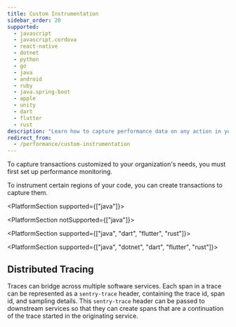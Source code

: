 ```yaml
---
title: Custom Instrumentation
sidebar_order: 20
supported:
  - javascript
  - javascript.cordova
  - react-native
  - dotnet
  - python
  - go
  - java
  - android
  - ruby
  - java.spring-boot
  - apple
  - unity
  - dart
  - flutter
  - rust
description: "Learn how to capture performance data on any action in your app."
redirect_from:
  - /performance/custom-instrumentation
---
```


<Note>

To capture transactions customized to your organization's needs, you must first <PlatformLink to="/performance/">set up performance monitoring.</PlatformLink>

</Note>

To instrument certain regions of your code, you can create transactions to capture them.

<PlatformContent includePath="performance/enable-manual-instrumentation" />

<PlatformContent includePath="performance/add-spans-example" />

<PlatformSection supported={["java"]}>

<PlatformContent includePath="performance/create-transaction-bound-to-scope" />

</PlatformSection>

<PlatformSection notSupported={["java"]}>

<PlatformContent includePath="performance/retrieve-transaction" />

</PlatformSection>

<PlatformContent includePath="performance/concurrency" />

<PlatformSection supported={["java", "dart", "flutter", "rust"]}>

<PlatformContent includePath="performance/connect-errors-spans" />

</PlatformSection>

<PlatformSection supported={["java", "dotnet", "dart", "flutter", "rust"]}>

## Distributed Tracing

Traces can bridge across multiple software services. Each span in a trace can be represented as a `sentry-trace` header, containing the trace id, span id, and sampling details. This `sentry-trace` header can be passed to downstream services so that they can create spans that are a continuation of the trace started in the originating service.

<PlatformContent includePath="performance/distributed-tracing" />

</PlatformSection>
